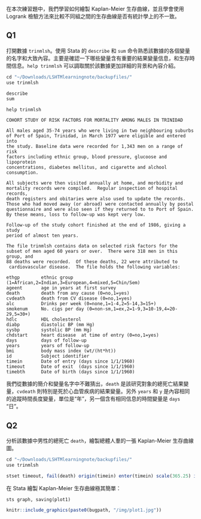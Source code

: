 
在本次練習題中，我們學習如何繪製 Kaplan-Meier 生存曲線，並且學會使用 Logrank 檢驗方法來比較不同組之間的生存曲線是否有統計學上的不一致。

## Q1 

打開數據 `trinmlsh`。使用 Stata 的 `describe` 和 `sum` 命令熟悉該數據的各個變量的名字和大致內容。主要是確認一下哪些變量含有重要的結果變量信息，和生存時間信息。`help trinmlsh` 可以調取關於該數據更加詳細的背景和內容介紹。

```r
cd "~/Downloads/LSHTMlearningnote/backupfiles/"
use trinmlsh

describe
sum

```


```
help trinmlsh
```

```
COHORT STUDY OF RISK FACTORS FOR MORTALITY AMONG MALES IN TRINIDAD

All males aged 35-74 years who were living in two neighbouring suburbs 
of Port of Spain, Trinidad, in March 1977 were eligible and entered into 
the study. Baseline data were recorded for 1,343 men on a range of risk
factors including ethnic group, blood pressure, glucoose and lipoprotein
concentrations, diabetes mellitus, and cigarette and alchool consumption.

All subjects were then visited annually at home, and morbidity and 
mortality records were compiled.  Regular inspection of hospital records,
death registers and obitaries were also used to update the records.
Those who had moved away (or abroad) were contacted annually by postal
questionnaire and were also seen if they returned to to Port of Spain.
By these means, loss to follow-up was kept very low.

Follow-up of the study cohort finished at the end of 1986, giving a study
period of almost ten years.

The file trinmlsh contains data on selected risk factors for the
subset of men aged 60 years or over.  There were 318 men in this group, and
88 deaths were recorded.  Of these deaths, 22 were attributed to 
 cardiovascular disease.  The file holds the following variables:

ethgp        ethnic group (1=African,2=Indian,3=European,4=mixed,5=Chin/Sem)
ageent       age in years at first survey
death        death from any cause (0=no,1=yes)
cvdeath      death from CV disease (0=no,1=yes)
alc          Drinks per week (0=none,1=1-4,2=5-14,3=15+)
smokenum     No. cigs per day (0=non-sm,1=ex,2=1-9,3=10-19,4=20-29,5=30+)
hdlc         HDL cholesterol
diabp        diastolic BP (mm Hg)
sysbp        systolic BP (mm Hg)
chdstart     heart disease  at time of entry (0=no,1=yes)
days         days of follow-up 
years        years of follow-up 
bmi          body mass index (wt/(ht*ht))
id           Subject identifier
timein       Date of entry (days since 1/1/1960)
timeout      Date of exit  (days since 1/1/1960)
timebth      Date of birth (days since 1/1/1960)
```

我們從數據的簡介和變量名字中不難猜出，`death` 是該研究對象的總死亡結果變量，`cvdeath` 則特別是死於心血管疾病的結果變量。另外 `years` 和 `y` 是內容相同的追蹤時間長度變量，單位是“年”，另一個含有相同信息的時間變量是 `days` “日”。


## Q2

分析該數據中男性的總死亡 `death`，繪製總體人羣的一張 Kaplan-Meier 生存曲線圖。


```r
cd "~/Downloads/LSHTMlearningnote/backupfiles/"
use trinmlsh

stset timeout, fail(death) origin(timein) enter(timein) scale(365.25) id(id)
```

在 Stata 繪製 Kaplan-Meier 生存曲線極其簡單：

```
sts graph, saving(plot1)
```


```r
knitr::include_graphics(paste0(bugpath, "/img/plot1.jpg"))
```

